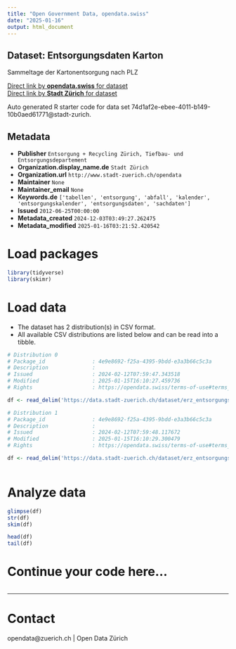 ```yaml
---
title: "Open Government Data, opendata.swiss"
date: "2025-01-16"
output: html_document
---
```


## Dataset: Entsorgungsdaten Karton

Sammeltage der Kartonentsorgung nach PLZ

[Direct link by **opendata.swiss** for dataset](https://opendata.swiss/de/dataset/entsorgungsdaten-karton)<br>
[Direct link by **Stadt Zürich** for dataset](https://data.stadt-zuerich.ch/dataset/erz_entsorgungskalender_karton)

Auto generated R starter code for data set 74d1af2e-ebee-4011-b149-10b0aed61771@stadt-zurich.

## Metadata

- **Publisher** `Entsorgung + Recycling Zürich, Tiefbau- und Entsorgungsdepartement`
- **Organization.display_name.de** `Stadt Zürich`
- **Organization.url** `http://www.stadt-zuerich.ch/opendata`
- **Maintainer** `None`
- **Maintainer_email** `None`
- **Keywords.de** `['tabellen', 'entsorgung', 'abfall', 'kalender', 'entsorgungskalender', 'entsorgungsdaten', 'sachdaten']`
- **Issued** `2012-06-25T00:00:00`
- **Metadata_created** `2024-12-03T03:49:27.262475`
- **Metadata_modified** `2025-01-16T03:21:52.420542`


# Load packages

```r

library(tidyverse)
library(skimr)

```

# Load data

-   The dataset has 2 distribution(s) in CSV format.
-   All available CSV distributions are listed below and can be read into a tibble.

```r

# Distribution 0
# Package_id               : 4e9e8692-f25a-4395-9bdd-e3a3b66c5c3a
# Description              : 
# Issued                   : 2024-02-12T07:59:47.343518
# Modified                 : 2025-01-15T16:10:27.459736
# Rights                   : https://opendata.swiss/terms-of-use#terms_open

df <- read_delim('https://data.stadt-zuerich.ch/dataset/erz_entsorgungskalender_karton/download/entsorgungskalender_karton_2024.csv')

# Distribution 1
# Package_id               : 4e9e8692-f25a-4395-9bdd-e3a3b66c5c3a
# Description              : 
# Issued                   : 2024-02-12T07:59:48.117672
# Modified                 : 2025-01-15T16:10:29.300479
# Rights                   : https://opendata.swiss/terms-of-use#terms_open

df <- read_delim('https://data.stadt-zuerich.ch/dataset/erz_entsorgungskalender_karton/download/entsorgungskalender_karton_2025.csv')



```

# Analyze data

```r

glimpse(df)
str(df)
skim(df)

head(df)
tail(df)

```

# Continue your code here...

```r

```

------------------------------------------------------------------------

# Contact

opendata@zuerich.ch | Open Data Zürich

